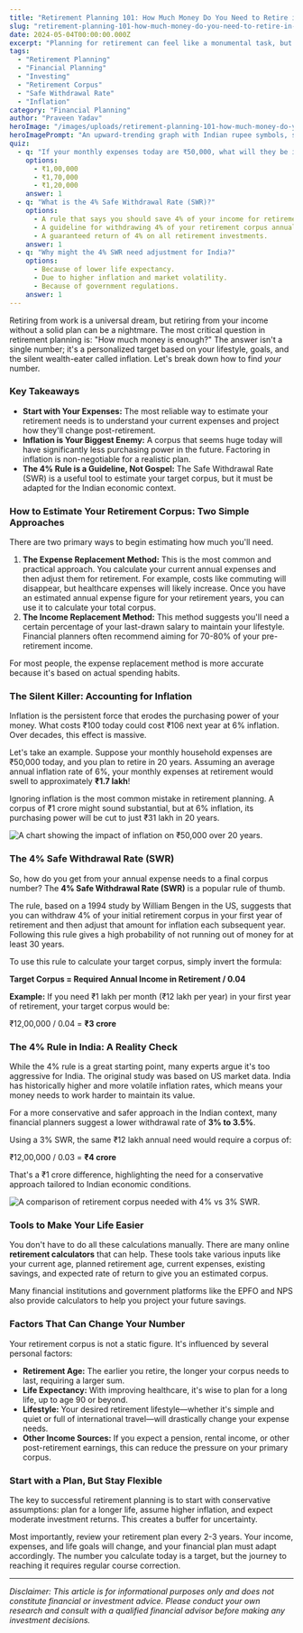 ```yaml
---
title: "Retirement Planning 101: How Much Money Do You Need to Retire in India?"
slug: "retirement-planning-101-how-much-money-do-you-need-to-retire-in-india"
date: 2024-05-04T00:00:00.000Z
excerpt: "Planning for retirement can feel like a monumental task, but it all starts with one question: how much do you need? This guide breaks down how to calculate your retirement corpus, account for inflation, and use rules like the 4% SWR to secure your financial future in India."
tags:
  - "Retirement Planning"
  - "Financial Planning"
  - "Investing"
  - "Retirement Corpus"
  - "Safe Withdrawal Rate"
  - "Inflation"
category: "Financial Planning"
author: "Praveen Yadav"
heroImage: "/images/uploads/retirement-planning-101-how-much-money-do-you-need-to-retire-in-india/hero-image.jpg"
heroImagePrompt: "An upward-trending graph with Indian rupee symbols, superimposed over a serene image of a retired couple enjoying a sunset, symbolizing successful retirement planning."
quiz:
  - q: "If your monthly expenses today are ₹50,000, what will they be in 20 years with 6% annual inflation?"
    options:
      - ₹1,00,000
      - ₹1,70,000
      - ₹1,20,000
    answer: 1
  - q: "What is the 4% Safe Withdrawal Rate (SWR)?"
    options:
      - A rule that says you should save 4% of your income for retirement.
      - A guideline for withdrawing 4% of your retirement corpus annually.
      - A guaranteed return of 4% on all retirement investments.
    answer: 1
  - q: "Why might the 4% SWR need adjustment for India?"
    options:
      - Because of lower life expectancy.
      - Due to higher inflation and market volatility.
      - Because of government regulations.
    answer: 1
---
```


Retiring from work is a universal dream, but retiring from your income without a solid plan can be a nightmare. The most critical question in retirement planning is: "How much money is enough?" The answer isn't a single number; it's a personalized target based on your lifestyle, goals, and the silent wealth-eater called inflation. Let's break down how to find *your* number.

### Key Takeaways
*   **Start with Your Expenses:** The most reliable way to estimate your retirement needs is to understand your current expenses and project how they'll change post-retirement.
*   **Inflation is Your Biggest Enemy:** A corpus that seems huge today will have significantly less purchasing power in the future. Factoring in inflation is non-negotiable for a realistic plan.
*   **The 4% Rule is a Guideline, Not Gospel:** The Safe Withdrawal Rate (SWR) is a useful tool to estimate your target corpus, but it must be adapted for the Indian economic context.

### How to Estimate Your Retirement Corpus: Two Simple Approaches

There are two primary ways to begin estimating how much you'll need.

1.  **The Expense Replacement Method:** This is the most common and practical approach. You calculate your current annual expenses and then adjust them for retirement. For example, costs like commuting will disappear, but healthcare expenses will likely increase. Once you have an estimated annual expense figure for your retirement years, you can use it to calculate your total corpus.
2.  **The Income Replacement Method:** This method suggests you'll need a certain percentage of your last-drawn salary to maintain your lifestyle. Financial planners often recommend aiming for 70-80% of your pre-retirement income.

For most people, the expense replacement method is more accurate because it's based on actual spending habits.

### The Silent Killer: Accounting for Inflation

Inflation is the persistent force that erodes the purchasing power of your money. What costs ₹100 today could cost ₹106 next year at 6% inflation. Over decades, this effect is massive.

Let's take an example. Suppose your monthly household expenses are ₹50,000 today, and you plan to retire in 20 years. Assuming an average annual inflation rate of 6%, your monthly expenses at retirement would swell to approximately **₹1.7 lakh**!

Ignoring inflation is the most common mistake in retirement planning. A corpus of ₹1 crore might sound substantial, but at 6% inflation, its purchasing power will be cut to just ₹31 lakh in 20 years.

![A chart showing the impact of inflation on ₹50,000 over 20 years.](/images/uploads/retirement-planning-101-how-much-money-do-you-need-to-retire-in-india/inflation-impact.png)

### The 4% Safe Withdrawal Rate (SWR)

So, how do you get from your annual expense needs to a final corpus number? The **4% Safe Withdrawal Rate (SWR)** is a popular rule of thumb.

The rule, based on a 1994 study by William Bengen in the US, suggests that you can withdraw 4% of your initial retirement corpus in your first year of retirement and then adjust that amount for inflation each subsequent year. Following this rule gives a high probability of not running out of money for at least 30 years.

To use this rule to calculate your target corpus, simply invert the formula:

**Target Corpus = Required Annual Income in Retirement / 0.04**

**Example:** If you need ₹1 lakh per month (₹12 lakh per year) in your first year of retirement, your target corpus would be:

₹12,00,000 / 0.04 = **₹3 crore**

### The 4% Rule in India: A Reality Check

While the 4% rule is a great starting point, many experts argue it's too aggressive for India. The original study was based on US market data. India has historically higher and more volatile inflation rates, which means your money needs to work harder to maintain its value.

For a more conservative and safer approach in the Indian context, many financial planners suggest a lower withdrawal rate of **3% to 3.5%**.

Using a 3% SWR, the same ₹12 lakh annual need would require a corpus of:

₹12,00,000 / 0.03 = **₹4 crore**

That's a ₹1 crore difference, highlighting the need for a conservative approach tailored to Indian economic conditions.

![A comparison of retirement corpus needed with 4% vs 3% SWR.](/images/uploads/retirement-planning-101-how-much-money-do-you-need-to-retire-in-india/swr-comparison.png)

### Tools to Make Your Life Easier

You don't have to do all these calculations manually. There are many online **retirement calculators** that can help. These tools take various inputs like your current age, planned retirement age, current expenses, existing savings, and expected rate of return to give you an estimated corpus.

Many financial institutions and government platforms like the EPFO and NPS also provide calculators to help you project your future savings.

### Factors That Can Change Your Number

Your retirement corpus is not a static figure. It's influenced by several personal factors:

*   **Retirement Age:** The earlier you retire, the longer your corpus needs to last, requiring a larger sum.
*   **Life Expectancy:** With improving healthcare, it's wise to plan for a long life, up to age 90 or beyond.
*   **Lifestyle:** Your desired retirement lifestyle—whether it's simple and quiet or full of international travel—will drastically change your expense needs.
*   **Other Income Sources:** If you expect a pension, rental income, or other post-retirement earnings, this can reduce the pressure on your primary corpus.

### Start with a Plan, But Stay Flexible

The key to successful retirement planning is to start with conservative assumptions: plan for a longer life, assume higher inflation, and expect moderate investment returns. This creates a buffer for uncertainty.

Most importantly, review your retirement plan every 2-3 years. Your income, expenses, and life goals will change, and your financial plan must adapt accordingly. The number you calculate today is a target, but the journey to reaching it requires regular course correction.

---
*Disclaimer: This article is for informational purposes only and does not constitute financial or investment advice. Please conduct your own research and consult with a qualified financial advisor before making any investment decisions.*